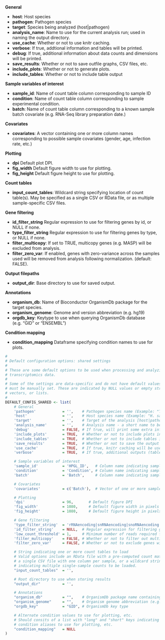 **General**

* **host**:                   Host species
* **pathogen**:               Pathogen species
* **target**:                 Species being analyzed (host|pathogen)
* **analysis_name**:          Name to use for the current analysis run; used in
                              naming the output directory.
* **use_cache**:              Whether or not to use knitr caching.
* **verbose**:                If true, addtional information and tables will be
                              printed.
* **debug**:                  If true, additional information about data counts
                              and dimensions will be printed.
* **save_results**:           Whether or not to save outfile graphs, CSV files,
                              etc.
* **include_plots**:          Whether or not to generate plots.
* **include_tables**:         Whether or not to include table output

**Sample variables of interest**

* **sample_id**:              Name of count table column corresponding to
                              sample ID
* **condition**:              Name of count table column corresponding to
                              sample experimental condition.
* **batch**:                  Name of count table column corresponding to
                              a known sample batch covariate (e.g. RNA-Seq
                              library preparation date.)

**Covariates**

* **covariates**:             A vector containing one or more column names
                              corresponding to possible sample covariates
                              (gender, age, infection rate, etc.)

**Plotting**

* **dpi**                     Default plot DPI.
* **fig_width**               Default figure width to use for plotting.
* **fig_height**              Default figure height to use for plotting.

**Count tables**

* **input_count_tables**:     Wildcard string specifying location of count
                              table(s). May be specified as a single CSV or
                              RData file, or as multiple sample-specific CSV
                              files.

**Gene filtering**

* **id_filter_string**        Regular expression to use for filtering genes by
                              id, or NULL if none.
* **type_filter_string**      Regular expression to use for filtering genes by
                              type, or NULL if none.
* **filter_multicopy**:       If set to TRUE, multicopy genes (e.g. MASP) will be
                              excluded from analysis.
* **filter_zero_var**:        If enabled, genes with zero-variance across the
                              samples used will be removed from analysis
                              following normalization. (default: FALSE).

**Output filepaths**

* **output_dir**:             Base directory to use for saved output.

**Annotations**

* **organism_db**:            Name of Bioconductor OrganismDb package for the 
                              target species.
* **organism_genome**:        Genome and version abbreviation (e.g. hg19)
* **orgdb_key**:              Keytype to use when querying OrganismDb database 
                              (e.g. "GID" or "ENSEMBL")

**Condition mapping**

* **condition_mapping**       Dataframe specifying condition names to use for 
                              plots.

```r
#
# Default configuration options: shared settings
#
# These are some default options to be used when processing and analyzing
# transcriptomics data.
#
# Some of the settings are data-specific and do not have default values, and
# must be manually set. These are indicated by NULL values or empty strings, 
# vectors, or lists.
# 
DEFAULT_CONFIG_SHARED <- list(
    # General
    'pathogen'            = '',    # Pathogen species name (Example: "T. cruzi")
    'host'                = '',    # Host species name (Example: "H. sapiens")
    'target'              = '',    # Target of the analysis [host|pathogen]
    'analysis_name'       = '',    # Analysis name - a short name to be used for the output folder.
    'debug'               = FALSE, # If true, will print some extra information to aid in debugging
    'include_plots'       = TRUE,  # Whether or not to include plots in the output
    'include_tables'      = TRUE,  # Whether or not to include tables in the output
    'save_results'        = TRUE,  # Whether or not to save the output results in a separate folder
    'use_cache'           = TRUE,  # If true, knitr caching will be used to speed up the analysis on subsequent runs
    'verbose'             = TRUE,  # If true, additional outputs (tables, etc.) will be included in the results

    # Sample variables of interest
    'sample_id'           = 'HPGL_ID',   # Column name indicating sample ID
    'condition'           = 'Condition', # Column name indicating sample condition
    'batch'               = 'Batch',     # Column name indicating sample batch

    # Covariates
    'covariates'          = c('Batch'),  # Vector of one or more sample covariates to test for correlation with expression

    # Plotting
    'dpi'                 = 96,       # Default figure DPI
    'fig_width'           = 1080,     # Default figure width in pixels
    'fig_height'          = 1080,     # Default figure height in pixels

    # Gene filtering
    'type_filter_string'  = 'rRNAencoding|snRNAencoding|snoRNAencoding|tRNAencoding', # Regular expression for filtering genes out by type (Optional)
    'id_filter_string'    = NULL,  # Regular expression for filtering genes by ID (Optional)
    'low_count_threshold' = 1,     # Minimum number of reads required for a sample to be counted when determining low-count genes
    'filter_multicopy'    = FALSE, # Whether or not to filter out multicopy genes (parasite only)
    'filter_zero_var'     = FALSE, # Whether or not to exclude genes with zero variance

    # String indicating one or more count tables to load
    # Valid options include an RData file with a pre-computed count matrix,
    # a single CSV file with one column per sample, or a wildcard string
    # indicating multiple single-sample counts to be loaded.
    "input_count_tables"  = '',

    # Root directory to use when storing results
    "output_dir"          = '',

    # Annotations
    "organism_db"         = "",    # OrganismDb package name containing gene annotations (Example "Homo.sapiens")
    "organism_genome"     = "",    # Organism genome abbreviation (e.g. hg19, mm10)
    "orgdb_key"           = "GID", # OrganismDb key type

    # Alternate condition values to use for plotting, etc.
    # Should consits of a list with "long" and "short" keys indicating
    # condition aliases to use for plotting, etc.
    "condition_mapping"   = NULL
)
```
